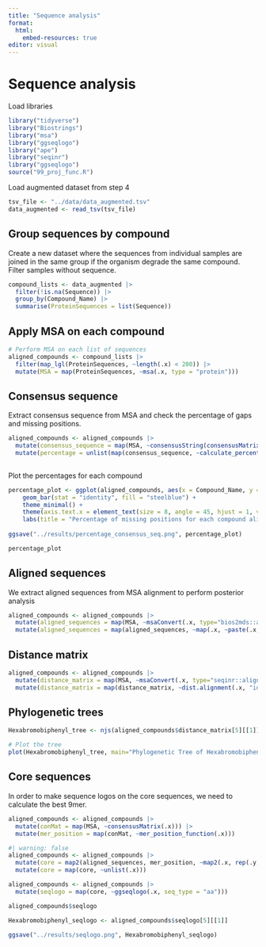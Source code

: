```yaml
---
title: "Sequence analysis"
format:
  html:
    embed-resources: true
editor: visual
---
```


# Sequence analysis

Load libraries

```r
library("tidyverse")
library("Biostrings")
library("msa")
library("ggseqlogo")
library("ape")
library("seqinr")
library("ggseqlogo")
source("99_proj_func.R")
```

Load augmented dataset from step 4

```r
tsv_file <- "../data/data_augmented.tsv"
data_augmented <- read_tsv(tsv_file)
```

## Group sequences by compound

Create a new dataset where the sequences from individual samples are joined in the same group if the organism degrade the same compound. Filter samples without sequence.

```r
compound_lists <- data_augmented |>
  filter(!is.na(Sequence)) |> 
  group_by(Compound_Name) |> 
  summarise(ProteinSequences = list(Sequence))
```

## Apply MSA on each compound

```r
# Perform MSA on each list of sequences
aligned_compounds <- compound_lists |>
  filter(map_lgl(ProteinSequences, ~length(.x) < 200)) |> 
  mutate(MSA = map(ProteinSequences, ~msa(.x, type = "protein")))
```

## Consensus sequence

Extract consensus sequence from MSA and check the percentage of gaps and missing positions.

```r

aligned_compounds <- aligned_compounds |>
  mutate(consensus_sequence = map(MSA, ~consensusString(consensusMatrix(.x)))) |>
  mutate(percentage = unlist(map(consensus_sequence, ~calculate_percentage(.x))))
  
```

Plot the percentages for each compound

```r
percentage_plot <- ggplot(aligned_compounds, aes(x = Compound_Name, y = percentage)) + 
    geom_bar(stat = "identity", fill = "steelblue") +
    theme_minimal() +
    theme(axis.text.x = element_text(size = 8, angle = 45, hjust = 1, vjust = 1), axis.text.y = element_text(size = 8))
    labs(title = "Percentage of missing positions for each compound alignment", x = "Compounds", y = "Percentage")
    
ggsave("../results/percentage_consensus_seq.png", percentage_plot)

percentage_plot
```

## Aligned sequences

We extract aligned sequences from MSA alignment to perform posterior analysis

```r
aligned_compounds <- aligned_compounds |>
  mutate(aligned_sequences = map(MSA, ~msaConvert(.x, type="bios2mds::align"))) |>
  mutate(aligned_sequences = map(aligned_sequences, ~map(.x, ~paste(.x, collapse = ""))))
```

## Distance matrix

```r
aligned_compounds <- aligned_compounds |>
  mutate(distance_matrix = map(MSA, ~msaConvert(.x, type="seqinr::alignment"))) |>
  mutate(distance_matrix = map(distance_matrix, ~dist.alignment(.x, "identity")))
```

## Phylogenetic trees

```r

Hexabromobiphenyl_tree <- njs(aligned_compounds$distance_matrix[5][[1]])

# Plot the tree
plot(Hexabromobiphenyl_tree, main="Phylogenetic Tree of Hexabromobiphenyl", cex=0.5)
```

## Core sequences

In order to make sequence logos on the core sequences, we need to calculate the best 9mer.

```r
aligned_compounds <- aligned_compounds |>
  mutate(conMat = map(MSA, ~consensusMatrix(.x))) |>
  mutate(mer_position = map(conMat, ~mer_position_function(.x)))
```

```r
#| warning: false
aligned_compounds <- aligned_compounds |>
  mutate(core = map2(aligned_sequences, mer_position, ~map2(.x, rep(.y, length(.x)), ~str_sub(., .y, .y + 8)))) |>
  mutate(core = map(core, ~unlist(.x)))

aligned_compounds <- aligned_compounds |>
  mutate(seqlogo = map(core, ~ggseqlogo(.x, seq_type = "aa")))
```

```r
aligned_compounds$seqlogo
```
```r
Hexabromobiphenyl_seqlogo <- aligned_compounds$seqlogo[5][[1]]

ggsave("../results/seqlogo.png", Hexabromobiphenyl_seqlogo)
```

